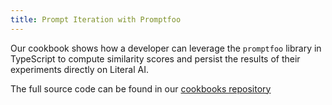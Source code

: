 ```yaml
---
title: Prompt Iteration with Promptfoo
---
```


Our cookbook shows how a developer can leverage the `promptfoo` library in TypeScript to 
compute similarity scores and persist the results of their experiments directly on Literal AI. 

The full source code can be found in our [cookbooks repository](https://github.com/Chainlit/literal-cookbook/tree/main/typescript/prompt-iteration-promptfoo)